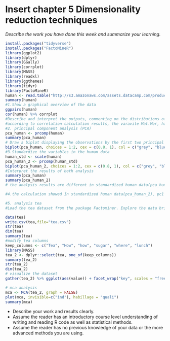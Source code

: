 # Insert chapter 5 Dimensionality reduction techniques

*Describe the work you have done this week and summarize your learning.*
```r
install.packages("tidyverse")
install.packages("FactoMineR")
library(ggplot2)
library(dplyr)
library(GGally)
library(corrplot)
library(MASS)
library(readxl)
library(ggthemes)
library(tidyr)
library(FactoMineR)
human <- read.table("http://s3.amazonaws.com/assets.datacamp.com/production/course_2218/datasets/human2.txt", sep  =",", header = T)
summary(human)
#1.Show a graphical overview of the data
ggpairs(human)
cor(human) %>% corrplot
#Describe and interpret the outputs, commenting on the distributions of the variables and the relationships between them. 
#according to correlation calculation results, the varavile Mat.Mor, has a high relationship with Edu.Exp and  Life.EXP,Ado.Birth also has a high relationship with Edu.Exp and  Life.EXP.
#2. principal component analysis (PCA)
pca_human <- prcomp(human)
summary(pca_human)
# Draw a biplot displaying the observations by the first two principal components (PC1 coordinate in x-axis, PC2 coordinate in y-axis), along with arrows representing the original variables.
biplot(pca_human, choices = 1:2, cex = c(0.8, 1), col = c("grey", "blue"))
#3.Standardize the variables in the human data
human_std <- scale(human)
pca_human_2 <- prcomp(human_std)
biplot(pca_human_2, choices = 1:2, cex = c(0.8, 1), col = c("grey", "black"))
#Interpret the results of both analysis 
summary(pca_human)
summary(pca_human_2)
# the analysis results are different in standardized human data(pca_human_2) and unstandardized human data(pca_human_2). 

#4.the calculation showed In standardized human data(pca_human_2), pc1 and pc2 consists of 69.84% information of human dataset in total. the correlationship in bioplot of standardized human data(pca_human_2) can be seen. Edu.Exp, GNI and life.Exp have a high correlation. parli.F and Labo.FM have a hign correlation, Mat.mor and ADO.Birth have a high correlation.  Mat.Mor,Ado.Birth,edu.Exp,GNI and Life.Exp make the significant contribution to the PC1. parli.F and Labo.Fm make the huge contribution to the PC2.

#5. analysis tea
#Load the tea dataset from the package Factominer. Explore the data briefly: look at the structure and the dimensions of the data and visualize it. Then do Multiple Correspondence Analysis on the tea data (or to a certain columns of the data, it’s up to you). Interpret the results of the MCA and draw at least the variable biplot of the analysis. You can also explore other plotting options for MCA. Comment on the output of the plots.

data(tea)
write.csv(tea,file="tea.csv")
str(tea)
dim(tea)
summary(tea)
#modify tea columns
keep_columns <- c("Tea", "How", "how", "sugar", "where", "lunch")
library(MASS)
tea_2 <- dplyr::select(tea, one_of(keep_columns))
summary(tea_2)
str(tea_2)
dim(tea_2)
# visualize the dataset
gather(tea_2) %>% ggplot(aes(value)) + facet_wrap("key", scales = "free") + geom_bar() + theme(axis.text.x = element_text(angle = 45, hjust = 1, size = 8))

# mca analysis
mca <- MCA(tea_2, graph = FALSE)
plot(mca, invisible=c("ind"), habillage = "quali")
summary(mca)


```





- Describe your work and results clearly. 
- Assume the reader has an introductory course level understanding of writing and reading R code as well as statistical methods.
- Assume the reader has no previous knowledge of your data or the more advanced methods you are using.
